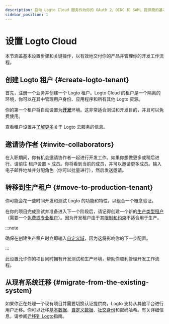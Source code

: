 ```yaml
---
description: 启动 Logto Cloud 服务作为你的 OAuth 2、OIDC 和 SAML 提供商的基本步骤。
sidebar_position: 1
---
```


# 设置 Logto Cloud

本节涵盖基本设置步骤和关键操作，以有效地交付你的产品并管理你的开发工作流程。

## 创建 Logto 租户 \{#create-logto-tenant}

首先，注册一个业务并创建一个 Logto 租户。Logto Cloud 的租户是一个隔离的环境，你可以在其中管理用户身份、应用程序和所有其他 Logto 资源。

你的第一个租户将自动设置为[**开发**](/logto-cloud/tenant-settings#development)环境。这非常适合测试和开发目的，并且可以免费使用。

查看租户设置并[了解更多](/logto-cloud)关于 Logto 云服务的信息。

## 邀请协作者 \{#invite-collaborators}

在入职期间，你有机会邀请协作者一起进行开发工作。如果你想做更多或稍后进行。请前往 <CloudLink to="/tenant-settings/members">租户设置 > 成员</CloudLink>。你将看到当前的成员，并可以邀请更多成员。输入电子邮件地址并分配角色（你可以批量进行），然后发送邀请。

## 转移到生产租户 \{#move-to-production-tenant}

你可能会花一些时间开发和测试 Logto 的功能和特性，以组合一个概念验证。

在你的项目完成测试并准备进入下一个阶段后，请记得创建一个新的[生产类型租户](/logto-cloud/tenant-settings#production)（需要一个[免费或专业租户](https://logto.io/pricing)）。因为开发租户由于其[限制和约束](/logto-cloud/tenant-settings#development)不适合用于生产。

:::note

确保在创建生产租户时立即输入[自定义域](/logto-cloud/custom-domain)，因为这将影响你的下一步配置。

:::

此设置允许你的项目同时拥有开发测试和生产环境，帮助你顺利管理开发工作流程。

## 从现有系统迁移 \{#migrate-from-the-existing-system}

如果你正在处理一个现有项目并需要切换认证提供商，Logto 支持从其他平台进行用户迁移。你可以迁移[基本数据](/user-management/user-data#basic-data)、[自定义数据](/user-management/user-data#custom-data)、[社交身份](/user-management/user-data#social-identities)和密码哈希。有关详细信息，请参阅[迁移到 Logto](../user-management/user-migration.mdx)指南。
